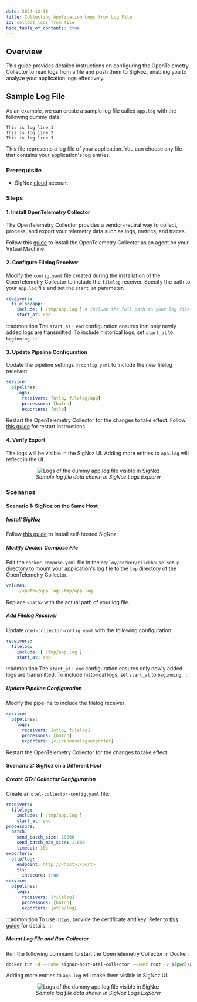 ```yaml
---
date: 2024-12-18
title: Collecting Application Logs from Log File
id: collect_logs_from_file
hide_table_of_contents: true
---
```


## Overview

This guide provides detailed instructions on configuring the OpenTelemetry Collector to read logs from a file and push them to SigNoz, enabling you to analyze your 
application logs effectively.

## Sample Log File

As an example, we can create a sample log file called `app.log` with the following dummy data:

```plaintext
This is log line 1
This is log line 2
This is log line 3
```

This file represents a log file of your application. You can choose any file that contains your application's log entries.

<Tabs entityName="plans">

<TabItem value="signoz-cloud" label="SigNoz Cloud" default>

### Prerequisite

- SigNoz [cloud](https://signoz.io/teams/) account

### Steps

#### 1. Install OpenTelemetry Collector

The OpenTelemetry Collector provides a vendor-neutral way to collect, process, and export your telemetry data such as logs, metrics, and traces.

Follow this [guide](https://signoz.io/docs/tutorial/opentelemetry-binary-usage-in-virtual-machine/) to install the OpenTelemetry Collector as an agent on your Virtual Machine.

#### 2. Configure Filelog Receiver

Modify the `config.yaml` file created during the installation of the OpenTelemetry Collector to include the `filelog` receiver. Specify the path to your `app.log` file and set the `start_at` parameter.

```yaml
receivers:
  filelog/app:
    include: [ /tmp/app.log ] # Include the full path to your log file
    start_at: end
```

:::admonition
The `start_at: end` configuration ensures that only newly added logs are transmitted. To include historical logs, set `start_at` to `beginning`.
:::

#### 3. Update Pipeline Configuration

Update the pipeline settings in `config.yaml` to include the new filelog receiver:

```yaml
service:
  pipelines:
    logs:
      receivers: [otlp, filelog/app]
      processors: [batch]
      exporters: [otlp]
```

Restart the OpenTelemetry Collector for the changes to take effect. Follow [this guide](https://signoz.io/docs/tutorial/opentelemetry-binary-usage-in-virtual-machine/) for restart instructions.

#### 4. Verify Export

The logs will be visible in the SigNoz UI. Adding more entries to `app.log` will reflect in the UI.

<figure data-zoomable align='center'>
    <img src="/img/docs/application-logs-output.webp" alt="Logs of the dummy app.log file visible in SigNoz"/>
    <figcaption><i>Sample log file data shown in SigNoz Logs Explorer</i></figcaption>
</figure>

</TabItem>

<TabItem value="self-hosted" label="Self-Host">

### Scenarios

#### Scenario 1: SigNoz on the Same Host

##### Install SigNoz

Follow [this guide](https://signoz.io/docs/install/docker/) to install self-hosted SigNoz.

##### Modify Docker Compose File

Edit the `docker-compose.yaml` file in the `deploy/docker/clickhouse-setup` directory to mount your application's log file to the `tmp` directory of the OpenTelemetry Collector.

```yaml
volumes:
  - ~/<path>/app.log:/tmp/app.log
```

Replace `<path>` with the actual path of your log file.

##### Add Filelog Receiver

Update `otel-collector-config.yaml` with the following configuration:

```yaml
receivers:
  filelog:
    include: [ /tmp/app.log ]
    start_at: end
```

:::admonition
The `start_at: end` configuration ensures only newly added logs are transmitted. To include historical logs, set `start_at` to `beginning`.
:::

##### Update Pipeline Configuration

Modify the pipeline to include the filelog receiver:

```yaml
service:
  pipelines:
    logs:
      receivers: [otlp, filelog]
      processors: [batch]
      exporters: [clickhouselogsexporter]
```

Restart the OpenTelemetry Collector for the changes to take effect.

#### Scenario 2: SigNoz on a Different Host

##### Create OTel Collector Configuration

Create an `otel-collector-config.yaml` file:

```yaml
receivers:
  filelog:
    include: [ /tmp/app.log ]
    start_at: end
processors:
  batch:
    send_batch_size: 10000
    send_batch_max_size: 11000
    timeout: 10s
exporters:
  otlp/log:
    endpoint: http://<host>:<port>
    tls:
      insecure: true
service:
  pipelines:
    logs:
      receivers: [filelog]
      processors: [batch]
      exporters: [otlp/log]
```

:::admonition
To use `https`, provide the certificate and key. Refer to [this guide](https://github.com/open-telemetry/opentelemetry-collector/blob/main/exporter/otlpexporter/README.md) for details.
:::

##### Mount Log File and Run Collector

Run the following command to start the OpenTelemetry Collector in Docker:

```bash
docker run -d --name signoz-host-otel-collector --user root -v $(pwd)/app.log:/tmp/app.log:ro -v $(pwd)/otel-collector-config.yaml:/etc/otel/config.yaml signoz/signoz-otel-collector:0.88.11
```

Adding more entries to `app.log` will make them visible in SigNoz UI.

<figure data-zoomable align='center'>
    <img src="/img/docs/application-logs-output.webp" alt="Logs of the dummy app.log file visible in SigNoz"/>
    <figcaption><i>Sample log file data shown in SigNoz Logs Explorer</i></figcaption>
</figure>

</TabItem>

</Tabs>
